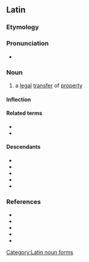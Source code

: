 ==Latin==

===Etymology===
{{affix|la|abaliēnō|-tiō|t1=I alienate; remove, separate|pos2=action noun-forming suffix}}

===Pronunciation===
* {{la-IPA|eccl=yes|abaliēnātiō}}

===Noun===
{{la-noun|abaliēnātiō|abaliēnātiōnis|f|third}}

# a [[legal]] [[transfer]] of [[property]]

====Inflection====
{{la-decl-3rd|abaliēnātiō}}

====Related terms====
* {{l|la|abalienatus|abaliēnātus}}
* {{l|la|abalieno|abaliēnō}}

====Descendants====
* {{desc|ca|abalienació}}
* {{desc|en|abalienation}}
* {{desc|fr|abaliénation}}
* {{desc|it|abalienazione}}
* {{desc|pt|abalienação}}

===References===
* {{R:L&S}}
* {{R:Elementary Lewis}}
* {{R:Gaffiot}}
* {{R:Peck}}
* {{R:Smith's Antiquities}}

[[Category:Latin noun forms]]